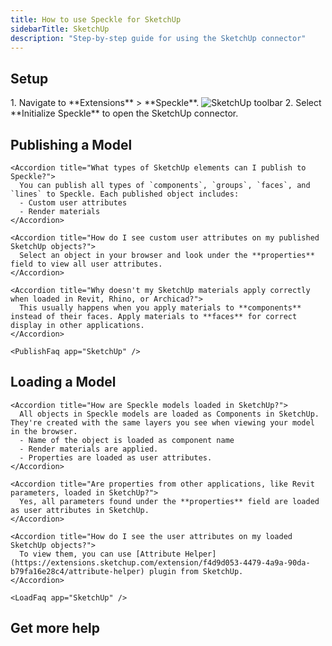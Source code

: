 ```yaml
---
title: How to use Speckle for SketchUp
sidebarTitle: SketchUp
description: "Step-by-step guide for using the SketchUp connector"
---
```



<Versions
  app="SketchUp"
  versions="2021, 2022, 2023, 2024, & 2025"
  os="Windows"
/>

## Setup

<Steps>
    <Setup app="SketchUp" />
    <Step title="Open the SketchUp connector">
        1. Navigate to **Extensions** > **Speckle**.
        <Frame>
        <img src="/images/connectors/sketchup_toolbar.jpg" alt="SketchUp toolbar" />
        </Frame>
        2. Select **Initialize Speckle** to open the SketchUp connector.
        <Login app="SketchUp" />
    </Step>
</Steps>

<AccordionGroup>
    <SetupFaq app="SketchUp" />
</AccordionGroup>

## Publishing a Model

<Publish app="SketchUp" />

<AccordionGroup>

    <Accordion title="What types of SketchUp elements can I publish to Speckle?">
      You can publish all types of `components`, `groups`, `faces`, and `lines` to Speckle. Each published object includes:
      - Custom user attributes
      - Render materials
    </Accordion>

    <Accordion title="How do I see custom user attributes on my published SketchUp objects?">
      Select an object in your browser and look under the **properties** field to view all user attributes.
    </Accordion>

    <Accordion title="Why doesn't my SketchUp materials apply correctly when loaded in Revit, Rhino, or Archicad?">
      This usually happens when you apply materials to **components** instead of their faces. Apply materials to **faces** for correct display in other applications.
    </Accordion>

    <PublishFaq app="SketchUp" />

</AccordionGroup>    

## Loading a Model

<Load app="SketchUp" />

<AccordionGroup>

    <Accordion title="How are Speckle models loaded in SketchUp?">
      All objects in Speckle models are loaded as Components in SketchUp. They're created with the same layers you see when viewing your model in the browser.
      - Name of the object is loaded as component name
      - Render materials are applied.
      - Properties are loaded as user attributes.
    </Accordion>

    <Accordion title="Are properties from other applications, like Revit parameters, loaded in SketchUp?">
      Yes, all parameters found under the **properties** field are loaded as user attributes in SketchUp.
    </Accordion>

    <Accordion title="How do I see the user attributes on my loaded SketchUp objects?">
      To view them, you can use [Attribute Helper](https://extensions.sketchup.com/extension/f4d9d053-4479-4a9a-90da-b79fa16e28c4/attribute-helper) plugin from SketchUp.
    </Accordion>

    <LoadFaq app="SketchUp" />

</AccordionGroup>

## Get more help

<Community app="SketchUp" />

<LearnMore />